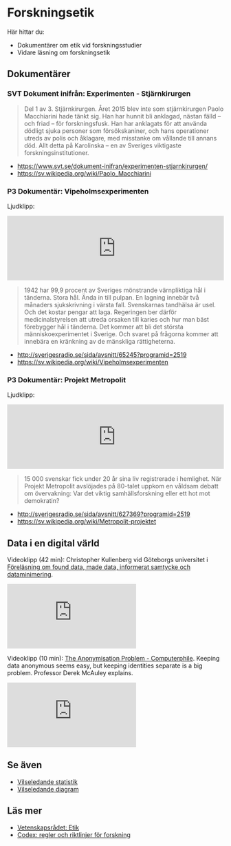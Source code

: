 # Forskningsetik {#ethics}

Här hittar du:

- Dokumentärer om etik vid forskningsstudier
- Vidare läsning om forskningsetik

## Dokumentärer

### SVT Dokument inifrån: Experimenten - Stjärnkirurgen

> Del 1 av 3. Stjärnkirurgen. Året 2015 blev inte som stjärnkirurgen Paolo Macchiarini hade tänkt sig. Han har hunnit bli anklagad, nästan fälld – och friad – för forskningsfusk. Han har anklagats för att använda dödligt sjuka personer som försökskaniner, och hans operationer utreds av polis och åklagare, med misstanke om vållande till annans död. Allt detta på Karolinska – en av Sveriges viktigaste forskningsinstitutioner.

- <https://www.svt.se/dokument-inifran/experimenten-stjarnkirurgen/>
- <https://sv.wikipedia.org/wiki/Paolo_Macchiarini>

### P3 Dokumentär: Vipeholmsexperimenten

Ljudklipp:

<iframe width="100%" height="150" src="https://sverigesradio.se/embed/episode/65245" frameborder="0" class="mediaplayer soundplayer"></iframe>

> 1942 har 99,9 procent av Sveriges mönstrande värnpliktiga hål i tänderna. Stora hål. Ända in till pulpan. En lagning innebär två månaders sjukskrivning i värsta fall. Svenskarnas tandhälsa är usel. Och det kostar pengar att laga. Regeringen ber därför medicinalstyrelsen att utreda orsaken till karies och hur man bäst förebygger hål i tänderna. Det kommer att bli det största människoexperimentet i Sverige. Och svaret på frågorna kommer att innebära en kränkning av de mänskliga rättigheterna.

- <http://sverigesradio.se/sida/avsnitt/65245?programid=2519>
- <https://sv.wikipedia.org/wiki/Vipeholmsexperimenten>

### P3 Dokumentär: Projekt Metropolit

Ljudklipp:

<iframe width="100%" height="150" src="https://sverigesradio.se/embed/episode/627369" frameborder="0" class="mediaplayer soundplayer"></iframe>

> 15 000 svenskar fick under 20 år sina liv registrerade i hemlighet. När Projekt Metropolit avslöjades på 80-talet uppkom en våldsam debatt om övervakning: Var det viktig samhällsforskning eller ett hot mot demokratin?

- <http://sverigesradio.se/sida/avsnitt/627369?programid=2519>
- <https://sv.wikipedia.org/wiki/Metropolit-projektet>

## Data i en digital värld

Videoklipp (42 min): Christopher Kullenberg vid Göteborgs universitet i [Föreläsning om found data, made data, informerat samtycke och dataminimering](https://www.youtube.com/watch?v=GRoKpNfX-7A).

<iframe src="https://www.youtube.com/embed/GRoKpNfX-7A?rel=0" frameborder="0" class="mediaplayer videoplayer" allowfullscreen></iframe>

Videoklipp (10 min): [The Anonymisation Problem - Computerphile](https://www.youtube.com/watch?v=puQvpyf0W-M). Keeping data anonymous seems easy, but keeping identities separate is a big problem. Professor Derek McAuley explains.

<iframe src="https://www.youtube.com/embed/puQvpyf0W-M?rel=0" frameborder="0" class="mediaplayer videoplayer" allowfullscreen></iframe>

## Se även

- [Vilseledande statistik](#misleading-stats)
- [Vilseledande diagram](#misleading-dataviz)

## Läs mer

- [Vetenskapsrådet: Etik](https://www.vr.se/etik.4.3840dc7d108b8d5ad5280004294.html)
- [Codex: regler och riktlinjer för forskning](http://www.codex.vr.se/forskningsetik.shtml)